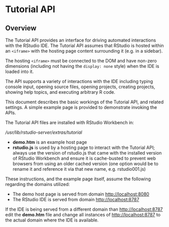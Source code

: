 # Tutorial API {.pro-header}
 
## Overview
The Tutorial API provides an interface for driving automated interactions with the RStudio IDE. The Tutorial API assumes that RStudio is hosted within an `<iframe>` with the hosting page content surrounding it (e.g. in a sidebar).

The hosting `<iframe>` must be connected to the DOM and have non-zero dimensions (including not having the `display: none` style) when the IDE is loaded into it.

The API supports a variety of interactions with the IDE including typing console input, opening source files, opening projects, creating projects, showing help topics, and executing arbitrary R code.

This document describes the basic workings of the Tutorial API, and related settings. A simple example page is provided to demonstrate invoking the APIs.

The Tutorial API files are installed with RStudio Workbench in:

*/usr/lib/rstudio-server/extras/tutorial*

- **demo.htm** is an example host page
- **rstudio.js** is used by a hosting page to interact with the Tutorial API; always use the version of rstudio.js that came with the installed version of RStudio Workbench and ensure it is cache-busted to prevent web browsers from using an older cached version (one option would be to rename it and reference it via that new name, e.g. rstudio001.js)

::: {.callout-important}
These instructions, and the example page itself, assume the following regarding the domains utilized:

  - The demo host page is served from domain <http://localhost:8080>
  - The RStudio IDE is served from domain <http://localhost:8787>

If the IDE is being served from a different domain than <http://localhost:8787> edit the **demo.htm** file and change all instances of <http://localhost:8787> to the actual domain where the IDE is available.
:::



